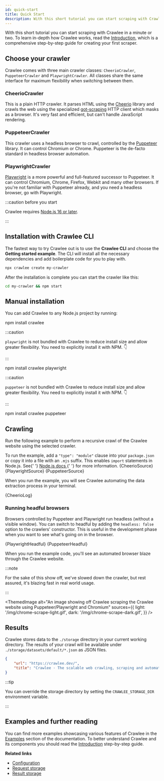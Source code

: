 ```yaml
---
id: quick-start
title: Quick Start
description: With this short tutorial you can start scraping with Crawlee in a minute or two. To learn more, read the Introduction.
---
```






With this short tutorial you can start scraping with Crawlee in a minute or two. To learn in-depth how Crawlee works, read the [Introduction](./introduction), which is a comprehensive step-by-step guide for creating your first scraper.

## Choose your crawler

Crawlee comes with three main crawler classes: <ApiLink to="cheerio-crawler/class/CheerioCrawler">`CheerioCrawler`</ApiLink>, <ApiLink to="puppeteer-crawler/class/PuppeteerCrawler">`PuppeteerCrawler`</ApiLink> and <ApiLink to="playwright-crawler/class/PlaywrightCrawler">`PlaywrightCrawler`</ApiLink>. All classes share the same interface for maximum flexibility when switching between them.

### CheerioCrawler

This is a plain HTTP crawler. It parses HTML using the [Cheerio](https://github.com/cheeriojs/cheerio) library and crawls the web using the specialized [got-scraping](https://github.com/apify/got-scraping) HTTP client which masks as a browser. It's very fast and efficient, but can't handle JavaScript rendering.

### PuppeteerCrawler

This crawler uses a headless browser to crawl, controlled by the [Puppeteer](https://github.com/puppeteer/puppeteer) library. It can control Chromium or Chrome. Puppeteer is the de-facto standard in headless browser automation.

### PlaywrightCrawler

[Playwright](https://github.com/microsoft/playwright) is a more powerful and full-featured successor to Puppeteer. It can control Chromium, Chrome, Firefox, Webkit and many other browsers. If you're not familiar with Puppeteer already, and you need a headless browser, go with Playwright.

:::caution before you start

Crawlee requires [Node.js 16 or later](https://nodejs.org/en/).

:::

## Installation with Crawlee CLI

The fastest way to try Crawlee out is to use the **Crawlee CLI** and choose the **Getting started example**.
The CLI will install all the necessary dependencies and add boilerplate code for you to play with.

```bash
npx crawlee create my-crawler
```

After the installation is complete you can start the crawler like this:

```bash
cd my-crawler && npm start
```

## Manual installation

You can add Crawlee to any Node.js project by running:

<Tabs groupId="quick_start">
<TabItem value="cheerio" label="CheerioCrawler" default>
<CodeBlock language="bash">npm install crawlee</CodeBlock>
</TabItem>
<TabItem value="playwright" label="PlaywrightCrawler">

:::caution

`playwright` is not bundled with Crawlee to reduce install size and allow greater flexibility. You need to explicitly install it with NPM. 👇

:::

<CodeBlock language="bash">npm install crawlee playwright</CodeBlock>
</TabItem>
<TabItem value="puppeteer" label="PuppeteerCrawler">

:::caution

`puppeteer` is not bundled with Crawlee to reduce install size and allow greater flexibility. You need to explicitly install it with NPM. 👇

:::

<CodeBlock language="bash">npm install crawlee puppeteer</CodeBlock>
</TabItem>
</Tabs>

## Crawling

Run the following example to perform a recursive crawl of the Crawlee website using the selected crawler.

<Admonition type="caution" title="Don't forget about module imports">
    To run the example, add a <code>"type": "module"</code> clause into your <code>package.json</code> or copy it into a file with an <code>.mjs</code> suffix.
    This enables <code>import</code> statements in Node.js. See{' '}
    <a href="https://nodejs.org/dist/latest-v16.x/docs/api/esm.html#enabling" target="_blank" rel="noreferrer">
        Node.js docs
    </a>{' '}
    for more information.
</Admonition>

<Tabs groupId="quick_start">
    <TabItem value="cheerio" label="CheerioCrawler" default>
        <RunnableCodeBlock className="language-js" type="cheerio">
            {CheerioSource}
        </RunnableCodeBlock>
    </TabItem>
    <TabItem value="playwright" label="PlaywrightCrawler">
        <RunnableCodeBlock className="language-js" type="playwright">
            {PlaywrightSource}
        </RunnableCodeBlock>
    </TabItem>
    <TabItem value="puppeteer" label="PuppeteerCrawler">
        <RunnableCodeBlock className="language-js" type="puppeteer">
            {PuppeteerSource}
        </RunnableCodeBlock>
    </TabItem>
</Tabs>

When you run the example, you will see Crawlee automating the data extraction process in your terminal.

<CodeBlock language="log">{CheerioLog}</CodeBlock>

### Running headful browsers

Browsers controlled by Puppeteer and Playwright run headless (without a visible window). You can switch to headful by adding the `headless: false` option to the crawlers' constructor. This is useful in the development phase when you want to see what's going on in the browser.

<Tabs groupId="quick_start">
    <TabItem value="playwright" label="PlaywrightCrawler">
        <RunnableCodeBlock className="language-js" type="playwright">
            {PlaywrightHeadful}
        </RunnableCodeBlock>
    </TabItem>
    <TabItem value="puppeteer" label="PuppeteerCrawler">
        <RunnableCodeBlock className="language-js" type="puppeteer">
            {PuppeteerHeadful}
        </RunnableCodeBlock>
    </TabItem>
</Tabs>

When you run the example code, you'll see an automated browser blaze through the Crawlee website.

:::note

For the sake of this show off, we've slowed down the crawler, but rest assured, it's blazing fast in real world usage.

:::

<ThemedImage
    alt="An image showing off Crawlee scraping the Crawlee website using Puppeteer/Playwright and Chromium"
    sources={{
        light: '/img/chrome-scrape-light.gif',
        dark: '/img/chrome-scrape-dark.gif',
    }}
/>

## Results

Crawlee stores data to the `./storage` directory in your current working directory. The results of your crawl will be available under `./storage/datasets/default/*.json` as JSON files.

```json title="./storage/datasets/default/000000001.json"
{
    "url": "https://crawlee.dev/",
    "title": "Crawlee · The scalable web crawling, scraping and automation library for JavaScript/Node.js | Crawlee"
}
```

:::tip

You can override the storage directory by setting the `CRAWLEE_STORAGE_DIR` environment variable.

:::

## Examples and further reading

You can find more examples showcasing various features of Crawlee in the [Examples](./examples) section of the documentation. To better understand Crawlee and its components you should read the [Introduction](./introduction) step-by-step guide.

**Related links**

-   [Configuration](./guides/configuration)
-   [Request storage](./guides/request-storage)
-   [Result storage](./guides/result-storage)
